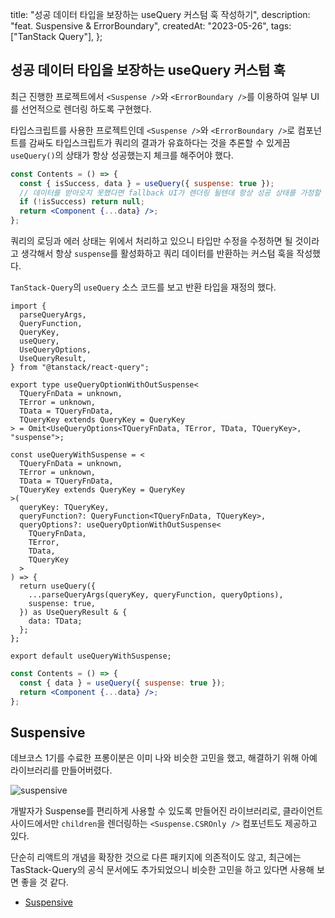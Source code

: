   title: "성공 데이터 타입을 보장하는 useQuery 커스텀 훅 작성하기",
  description: "feat. Suspensive & ErrorBoundary",
  createdAt: "2023-05-26",
  tags: ["TanStack Query"],
};

## 성공 데이터 타입을 보장하는 useQuery 커스텀 훅

최근 진행한 프로젝트에서 `<Suspense />`와 `<ErrorBoundary />`를 이용하여 일부 UI를 선언적으로 렌더링 하도록 구현했다.

타입스크립트를 사용한 프로젝트인데 `<Suspense />`와 `<ErrorBoundary />`로 컴포넌트를 감싸도 타입스크립트가 쿼리의 결과가 유효하다는 것을 추론할 수 있게끔 `useQuery()`의 상태가 항상 성공했는지 체크를 해주어야 했다.

```jsx
const Contents = () => {
  const { isSuccess, data } = useQuery({ suspense: true });
  // 데이터를 받아오지 못했다면 fallback UI가 렌더링 될텐데 항상 성공 상태를 가정할 수는 없을까? 🤔
  if (!isSuccess) return null;
  return <Component {...data} />;
};
```

쿼리의 로딩과 에러 상태는 위에서 처리하고 있으니 타입만 수정을 수정하면 될 것이라고 생각해서 항상 `suspense`를 활성화하고 쿼리 데이터를 반환하는 커스텀 훅을 작성했다.

`TanStack-Query`의 `useQuery` 소스 코드를 보고 반환 타입을 재정의 했다.

```tsx
import {
  parseQueryArgs,
  QueryFunction,
  QueryKey,
  useQuery,
  UseQueryOptions,
  UseQueryResult,
} from "@tanstack/react-query";

export type useQueryOptionWithOutSuspense<
  TQueryFnData = unknown,
  TError = unknown,
  TData = TQueryFnData,
  TQueryKey extends QueryKey = QueryKey
> = Omit<UseQueryOptions<TQueryFnData, TError, TData, TQueryKey>, "suspense">;

const useQueryWithSuspense = <
  TQueryFnData = unknown,
  TError = unknown,
  TData = TQueryFnData,
  TQueryKey extends QueryKey = QueryKey
>(
  queryKey: TQueryKey,
  queryFunction?: QueryFunction<TQueryFnData, TQueryKey>,
  queryOptions?: useQueryOptionWithOutSuspense<
    TQueryFnData,
    TError,
    TData,
    TQueryKey
  >
) => {
  return useQuery({
    ...parseQueryArgs(queryKey, queryFunction, queryOptions),
    suspense: true,
  }) as UseQueryResult & {
    data: TData;
  };
};

export default useQueryWithSuspense;
```

```jsx
const Contents = () => {
  const { data } = useQuery({ suspense: true });
  return <Component {...data} />;
};
```

## **Suspensive**

데브코스 1기를 수료한 프롱이분은 이미 나와 비슷한 고민을 했고, 해결하기 위해 아예 라이브러리를 만들어버렸다.

![suspensive](suspensive.png)

개발자가 Suspense를 편리하게 사용할 수 있도록 만들어진 라이브러리로, 클라이언트 사이드에서만 `children`을 렌더링하는 `<Suspense.CSROnly />` 컴포넌트도 제공하고 있다.

단순히 리액트의 개념을 확장한 것으로 다른 패키지에 의존적이도 않고, 최근에는 TasStack-Query의 공식 문서에도 추가되었으니 비슷한 고민을 하고 있다면 사용해 보면 좋을 것 같다.

- [Suspensive](https://github.com/toss/suspensive)
